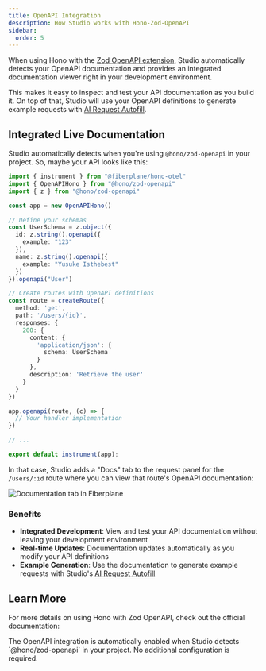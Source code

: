 ```yaml
---
title: OpenAPI Integration
description: How Studio works with Hono-Zod-OpenAPI
sidebar:
  order: 5
---
```



When using Hono with the [Zod OpenAPI extension](https://hono.dev/examples/zod-openapi), Studio automatically detects your OpenAPI documentation and provides an integrated documentation viewer right in your development environment. 

This makes it easy to inspect and test your API documentation as you build it. On top of that, Studio will use your OpenAPI definitions to generate example requests with [AI Request Autofill](/docs/features/generating-with-ai).

## Integrated Live Documentation

Studio automatically detects when you're using `@hono/zod-openapi` in your project. 
So, maybe your API looks like this:

```ts title="src/index.ts"
import { instrument } from "@fiberplane/hono-otel"
import { OpenAPIHono } from "@hono/zod-openapi"
import { z } from "@hono/zod-openapi"

const app = new OpenAPIHono()

// Define your schemas
const UserSchema = z.object({
  id: z.string().openapi({
    example: "123"
  }),
  name: z.string().openapi({
    example: "Yusuke Isthebest"
  })
}).openapi("User")

// Create routes with OpenAPI definitions
const route = createRoute({
  method: 'get',
  path: '/users/{id}',
  responses: {
    200: {
      content: {
        'application/json': {
          schema: UserSchema
        }
      },
      description: 'Retrieve the user'
    }
  }
})

app.openapi(route, (c) => {
  // Your handler implementation
})

// ...

export default instrument(app);
```

In that case, Studio adds a "Docs" tab to the request panel for the `/users/:id` route where you can view that route's OpenAPI documentation:

![Documentation tab in Fiberplane](@/assets/blog/2024-12-05-documentation-tab.png)

### Benefits

- **Integrated Development**: View and test your API documentation without leaving your development environment
- **Real-time Updates**: Documentation updates automatically as you modify your API definitions
- **Example Generation**: Use the documentation to generate example requests with Studio's [AI Request Autofill](/docs/features/generating-with-ai)

## Learn More

For more details on using Hono with Zod OpenAPI, check out the official documentation:

<LinkCard
  title="Hono Zod OpenAPI Documentation"
  description="Learn more about defining OpenAPI schemas with Hono and Zod"
  href="https://hono.dev/examples/zod-openapi"
/>

<Aside>
  The OpenAPI integration is automatically enabled when Studio detects
  `@hono/zod-openapi` in your project. No additional configuration is required.
</Aside>

